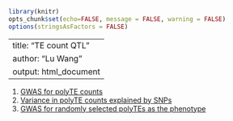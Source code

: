 ```r
library(knitr)
opts_chunk$set(echo=FALSE, message = FALSE, warning = FALSE)
options(stringsAsFactors = FALSE)
```


---
title: "TE count QTL"
author: "Lu Wang"
output: html_document
---


1. [GWAS for polyTE counts](TE-countQTL_analysis.html)
2. [Variance in polyTE counts explained by SNPs](genetic-relationship.html) 
3. [GWAS for randomly selected polyTEs as the phenotype](gwas-TE.html)